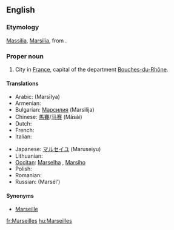 ==English==
{{wikipedia}}

===Etymology===
{{etyl|la}} [[Massilia]], [[Marsilia]], from {{etyl|grc}} {{term|Μασσαλία||sc=Polytonic|tr=Massalia|lang=grc}}.

===Proper noun===
{{en-proper noun}}

# City in [[France]], capital of the department [[Bouches-du-Rhône]].

====Translations====
{{trans-top|city in France}}
* Arabic: {{Arab|[[مرسيليا]]}} (Marsīlya)
* Armenian: {{t-|hy|Մարսել|tr=Marsel|sc=Armn|xs=Armenian}}
* Bulgarian: [[Марсилия]] (Marsilija)
* Chinese: [[馬賽]]/[[马赛]] (Mǎsài)
* Dutch: {{t-|nl|Marseille|n}}
* French: {{t+|fr|Marseille}}
* Italian: {{t+|it|Marsiglia|f}}
{{trans-mid}}
* Japanese: [[マルセイユ]] (Maruseiyu)
* Lithuanian: {{t|lt|Marselis|m|xs=Lithuanian}}
* [[Occitan]]: [[Marselha]] {{f}}, {{italbrac|Mistralian}} [[Marsiho]]
* Polish: {{t+|pl|Marsylia|f}}
* Romanian: {{t-|ro|Marsilia|f}}
* Russian: {{t|ru|Марсель|m|sc=Cyrl}} (Marsél’)
{{trans-bottom}}

====Synonyms====
* [[Marseille#English|Marseille]]

[[fr:Marseilles]]
[[hu:Marseilles]]